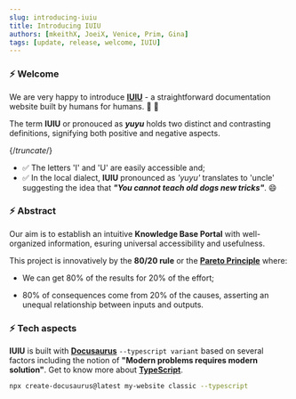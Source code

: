 ```yaml
---
slug: introducing-iuiu
title: Introducing IUIU
authors: [mkeithX, JoeiX, Venice, Prim, Gina]
tags: [update, release, welcome, IUIU]
---
```


### ⚡️ Welcome

We are very happy to introduce **[IUIU](https://kitiplex.github.io/iuiu/)** - a straightforward documentation website built by humans for humans. 🎉 🥳️

The term **IUIU** or pronouced as **_yuyu_** holds two distinct and contrasting definitions, signifying both positive and negative aspects. 

{/*truncate*/}

- ✅ The letters 'I' and 'U' are easily accessible and;
- ✅ In the local dialect, **IUIU** pronounced as _'yuyu'_ translates to 'uncle' suggesting the idea that **_"You cannot teach old dogs new tricks"_**. 😄

### ⚡️ Abstract

Our aim is to establish an intuitive **Knowledge Base Portal** with well-organized information, esuring universal accessibility and usefulness.

This project is innovatively by the **80/20 rule** or the **[Pareto Principle](https://www.investopedia.com/terms/p/paretoprinciple.asp)** where:

- We can get 80% of the results for 20% of the effort;

- 80% of consequences come from 20% of the causes, asserting an unequal relationship between inputs and outputs.

### ⚡️ Tech aspects

**IUIU** is built with **[Docusaurus](https://docusaurus.io/docs/typescript-support)** `--typescript variant` based on several factors including the notion of **"Modern problems requires modern solution"**. Get to know more about **[TypeScript](https://www.typescriptlang.org/)**.

```bash
npx create-docusaurus@latest my-website classic --typescript
```
